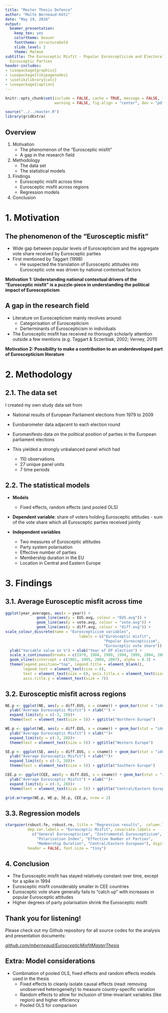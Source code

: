```yaml
---
title: "Master Thesis Defence"
author: "Malte Berneaud-Kötz"
date: "May 19, 2016"
output:
  beamer_presentation:
    keep_tex: yes
    colortheme: beaver
    fonttheme: structurebold
    slide_level: 2
    theme: Malmoe
subtitle: The Eurosceptic Misfit - Popular Euroscepticism and Electoral Support for
  Eurosceptic Parties
header-includes:
- \usepackage{graphicx}
- \usepackage{tikzpagenodes}
- \usetikzlibrary{calc}
- \usepackage{caption}
---
```


```r
knitr::opts_chunk$set(include = FALSE, cache = TRUE, message = FALSE, fig.path = "graphs/",
                      warning = FALSE, fig.align = "center", dev = "pdf")
```

```r
source("../../master.R")
library(gridExtra)
```


## Overview

1. Motivation
    + The phenomenon of the "Eurosceptic misfit"
    + A gap in the research field
2. Methodology
    + The data set
    + The statistical models
3. Findings
    + Eurosceptic misfit across time
    + Eurosceptic misfit across regions
    + Regression models
4. Conclusion

# 1. Motivation
## The phenomenon of the "Eurosceptic misfit"

+ Wide gap between popular levels of Euroscepticism and the aggregate vote share received by Eurosceptic parties
+ First mentioned by Taggart (1998)
    + He suspected the translation of Eurosceptic attitudes into Eurosceptic vote was driven by national contextual factors  
  
**Motivation 1: Understanding national contextual drivers of the "Eurosceptic misfit" is a puzzle-piece in understanding the political impact of Euroscepticism**

## A gap in the research field

+ Literature on Euroscepticism mainly revolves around:  
    + Categorisation of Euroscepticism
    + Derterminants of Euroscepticism in individuals
+ The Eurosceptic misfit has received no thorough scholarly attention outside a few mentions (e.g. Taggart & Sczerbiak, 2002; Verney, 2011)

**Motivation 2: Possibility to make a contribution to an underdeveloped part of Euroscepticism literature**

# 2. Methodology

## 2.1. The data set
I created my own study data set from

  + National results of European Parliament elections from 1979 to 2009
  + Eurobarometer data adjacent to each election round
  + Euromanifesto data on the political position of parties in the European parliament elections

+ This yielded a strongly unbalanced panel which had
    + 110 observations  
    + 27 unique panel units  
    + 7 time periods  

## 2.2. The statistical models

+ **Models**
    + Fixed effects, random effects (and pooled OLS)

+ **Dependent variable**: share of voters holding Eurosceptic attitudes - sum of the vote share which all Eurosceptic parties received jointly  

+ **Independent variables**

    + Two measures of Eurosceptic attitudes
    + Party system polarisation
    + Effective number of parties
    + Membership duration in the EU
    + Location in Central and Eastern Europe


# 3. Findings
## 3.1. Average Eurosceptic misfit across time
```r
ggplot(year_averages, aes(x = year)) +
              geom_line(aes(y = EUS.avg, colour = "EUS.avg")) +
              geom_line(aes(y = vote.avg, colour = "vote.avg")) +
              geom_line(aes(y = diff.avg, colour = "diff.avg")) +
scale_colour_discrete(name = "Euroscepticism variables", 
                                 labels = c("Eurosceptic misfit", 
                                            "Popular Euroscepticism",
                                            "Eurosceptic vote share")) +
  ylab("Variable value in %") + xlab("Year of EP election") + 
  scale_x_continuous(breaks = c(1979, 1984, 1989, 1994, 1999, 2004, 2009)) +
  geom_vline(xintercept = c(1981, 1995, 2004, 2007), alpha = 0.3) +
  theme(legend.position="top", legend.title = element_blank(), 
        legend.text = element_text(size = 6),
        text = element_text(size = 6), axis.title.x = element_text(size = 7), 
        axis.title.y = element_text(size = 7))
```

## 3.2. Eurosceptic misfit across regions 
```r
NE.p <- ggplot(NE, aes(y = diff.EUS, x = cname)) + geom_bar(stat = "identity") +
  ylab("Average Eurosceptic Misfit") + xlab("") +
  expand_limits(y = c(-3, 28))+
  theme(text = element_text(size = 5)) + ggtitle("Northern Europe")

WE.p <- ggplot(WE, aes(y = diff.EUS, x = cname)) + geom_bar(stat = "identity") +
  ylab("Average Eurosceptic Misfit") + xlab("")+
  expand_limits(y = c(-3, 28))+
  theme(text = element_text(size = 5)) + ggtitle("Western Europe")

SE.p <- ggplot(SE, aes(y = diff.EUS, x = cname)) + geom_bar(stat = "identity") +
  ylab("Average Eurosceptic Misfit") + xlab("")+ 
  expand_limits(y = c(-3, 28))+
  theme(text = element_text(size = 5)) + ggtitle("Southern Europe")

CEE.p <- ggplot(CEE, aes(y = diff.EUS, x = cname)) + geom_bar(stat = "identity") +
  ylab("Average Eurosceptic Misfit") + xlab("")+
  expand_limits(y = c(-3, 28))+
  theme(text = element_text(size = 5)) + ggtitle("Central/Eastern Europe")
```

```r
grid.arrange(NE.p, WE.p, SE.p, CEE.p, nrow = 2)
```

## 3.3. Regression models
```r
stargazer(robust.fe, robust.re, title = "Regression results",  column.labels = c("FE", "RE"),
          dep.var.labels = "Eurosceptic Misfit", covariate.labels = 
            c("General Euroscepticism", "Instrumental Euroscepticism",
              "Polarisation Index", "Effective Number of Parties", 
              "Membership Duration", "Central/Eastern European"), digits = 2,
          header = FALSE, font.size = "tiny")
```

## 4. Conclusion

+ The Eurosceptic misfit has stayed relatively constant over time, except for a spike in 1994
+ Eurosceptic misfit considerably smaller in CEE countries
+ Eurosceptic vote share generally fails to "catch up" with increases in popular Eurosceptic attitudes
+ Higher degrees of party polarisation shrink the Eurosceptic misfit

## Thank you for listening!

Please check out my Github repository for all source codes for the analysis and presentation documents:  

[_github.com/mberneaud/EuroscepticMisfitMasterThesis_](https://github.com/mberneaud/EuroscepticMisfitMasterThesis)

## Extra: Model considerations 

+ Combination of pooled OLS, fixed effects and random effects models used in the thesis
    + Fixed effects to cleanly isolate causal effects (read: removing unobserved heterogeneity) to measure country-specific variation
    + Random effects to allow for inclusion of time-invariant variables (like region) and higher efficiency
    + Pooled OLS for comparison